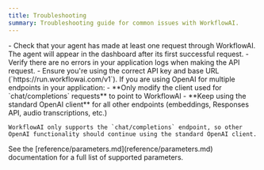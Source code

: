 ```yaml
---
title: Troubleshooting
summary: Troubleshooting guide for common issues with WorkflowAI.
---
```



<AccordionsPartial type="single">
  <AccordionPartial title="I don't see my agent in the dashboard" id="agent-dashboard">
    - Check that your agent has made at least one request through WorkflowAI. The agent will appear in the dashboard after its first successful request.
    - Verify there are no errors in your application logs when making the API request.
    - Ensure you're using the correct API key and base URL (`https://run.workflowai.com/v1`).
  </AccordionPartial>

  <AccordionPartial title="I'm using OpenAI for multiple endpoints (responses API, embeddings, audio, etc.)" id="multiple-endpoints">
    If you are using OpenAI for multiple endpoints in your application:
    - **Only modify the client used for `chat/completions` requests** to point to WorkflowAI
    - **Keep using the standard OpenAI client** for all other endpoints (embeddings, Responses API, audio transcriptions, etc.)

    WorkflowAI only supports the `chat/completions` endpoint, so other OpenAI functionality should continue using the standard OpenAI client.
  </AccordionPartial>

  <AccordionPartial title="What parameters (`stream`, `temperature`, `max_tokens`, etc.) are supported?" id="supported-parameters">
    See the [reference/parameters.md](reference/parameters.md) documentation for a full list of supported parameters.
  </AccordionPartial>
</AccordionsPartial>
